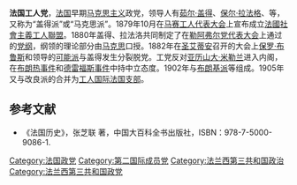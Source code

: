 {{unreferenced|time=2009-12-15T06:58:23+00:00}}
'''法国工人党'''，[[法国|法国]]早期[[马克思主义|马克思主义]]政党，领导人有[[茹尔·盖得|茹尔·盖得]]、[[保尔·拉法格|保尔·拉法格]]、{{le|加布里埃尔·德维尔|Gabriel Deville}}等，又称为“盖得派”或“马克思派”。1879年10月在[[马赛|马赛]][[工人代表大会|工人代表大会]]上宣布成立[[法國社會主義工人聯盟|法國社會主義工人聯盟]]。1880年盖得、拉法洛共同制定了在[[勒阿弗尔|勒阿弗尔]][[党代表大会|党代表大会]]上通过的[[党纲|党纲]]，纲领的理论部分由[[马克思|马克思]]口授。1882年在[[圣艾蒂安|圣艾蒂安]]召开的大会上[[保罗·布鲁斯|保罗·布鲁斯]]和{{le|贝努瓦·马隆|Benoît Malon}}领导的[[可能派|可能派]]与盖得发生分裂脱党。工党反对[[亚历山大·米勒兰|亚历山大·米勒兰]]进入内阁，在[[布朗热事件|布朗热事件]]和[[德雷福斯事件|德雷福斯事件]]中持中立态度。1902年与[[布朗基主义|布朗基派]]等组成{{le|法兰西社会党|Socialist Party of France (1902)}}。1905年又与改良派的{{le|法国社会党 (1902年)|French Socialist Party (1902)|法国社会党}}合并为[[工人国际法国支部|工人国际法国支部]]。

==参考文献==
* 《法国历史》，张芝联 著，中国大百科全书出版社，ISBN：978-7-5000-9086-1.

[[Category:法国政党|Category:法国政党]]
[[Category:第二国际成员党|Category:第二国际成员党]]
[[Category:法兰西第三共和国政治|Category:法兰西第三共和国政治]]
[[Category:法兰西第三共和国政党|Category:法兰西第三共和国政党]]